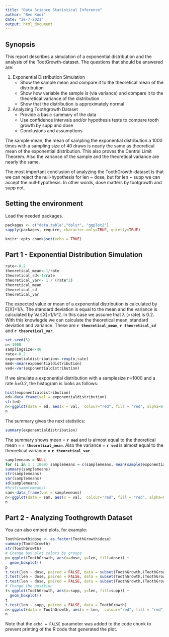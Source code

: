 ```yaml
---
title: "Data Science Statistical Inference"
author: "Ben Kooi"
date: "28-7-2021"
output: html_document
---
```

## Synopsis
This report describes a simulation of a exponential distribution and the analysis of the TootGrowth-dataset.
The questions that should be answered are:

1. Exponential Distribution Simulation
    * Show the sample mean and compare it to the theoretical mean of the distribution
    * Show how variable the sample is (via variance) and compare it to the theoretical variance of the distribution
    * Show that the distribution is approximately normal
2. Analyzing Toothgrowth Dataset
    * Provide a basic summary of the data
    * Use confidence intervals and/or hypothesis tests to compare tooth growth by supp and dose
    * Conclusions and assumptions
    
The sample mean, the mean of sampling the exponential distribution a 1000 times with a sampling size of 40 draws is nearly the same as theoretical mean of the exponential distribution. This also proves the Central Limit Theorem. Also the variance of the sample and the theoretical variance are nearly the same.

The most important conclusion of analyzing the ToothGrowth-dataset is that we can reject the null-hypothesis for len ~ dose, but for len ~ supp we can accept the null-hypothesis. In other words, dose matters by tootgrowth and supp not.
 
## Setting the environment

Load the needed packages.
```r
packages <- c("data.table","dplyr", "ggplot2")
sapply(packages, require, character.only=TRUE, quietly=TRUE)
```

```r
knitr::opts_chunk$set(echo = TRUE)
```

## Part 1 - Exponential Distribution Simulation
```r
rate<-0.2
theoretical_mean<-1/rate
theoretical_sd<-1/rate
theoretical_var<- 1 / (rate^2)
theoretical_mean
theoretical_sd
theoretical_var
```

The expected value or mean of a exponential distribution is calculated by E[X]=1/λ. The standard deviation is equal to the mean and the variance is calculated by Var[X]=1/λ^2. In this case we assume that λ (=rate) is 0.2.
With this knowlegde we can calculate the theoretical mean, standard deviation and variance. These are **`r theoretical_mean`**, **`r theoretical_sd`** and **`r theoretical_var`**.

```r
set.seed(5)
n<-1000
samplingsize<-40
rate<-0.2
exponentialdistribution<-rexp(n,rate)
med<-mean(exponentialdistribution)
ved<-var(exponentialdistribution)
```

If we simulate a exponential distribution with a samplesize n=1000 and a rate λ=0.2, the histogram is looks as follows:
```r
hist(exponentialdistribution)
ed<-data_frame(val = exponentialdistribution)
str(ed)
n<-ggplot(data = ed, aes(x = val,  colour="red", fill = "red", alpha=0.1)) + theme(legend.position="none") + geom_density() +  geom_vline(xintercept = mean(ed$val), size = .75, color = "blue")
n
```

The summary gives the next statistics:
```r
summary(exponentialdistribution)

```

The summary shows mean = **`r med`** and is almost equal to the theoretical mean = **`r theoretical_mean`**.
Also the variance = **`r ved`** is almost equal to the theoretical variance = **`r theoretical_var`**.

```r
samplemeans = NULL
for (i in 1 : 1000) samplemeans = c(samplemeans, mean(sample(exponentialdistribution, samplingsize, replace=TRUE)))
summary(samplemeans)
str(samplemeans)
var(samplemeans)
sd(samplemeans)
#hist(samplemeans)
sam<-data_frame(val = samplemeans)
n<-ggplot(data = sam, aes(x = val,  colour="red", fill = "red", alpha=0.1)) + theme(legend.position="none") + geom_density() +  geom_vline(xintercept = mean(sam$val), size = .75, color = "blue")
n
```




## Part 2 - Analyzing Toothgrowth Dataset

You can also embed plots, for example:

```r
ToothGrowth$dose <- as.factor(ToothGrowth$dose)
summary(ToothGrowth)
str(ToothGrowth)
# Change box plot colors by groups
p<-ggplot(ToothGrowth, aes(x=dose, y=len, fill=dose)) +
  geom_boxplot()
p
t.test(len ~ dose, paired = FALSE, data = subset(ToothGrowth,(ToothGrowth$dose %in% c(0.5, 1))))
t.test(len ~ dose, paired = FALSE, data = subset(ToothGrowth,(ToothGrowth$dose %in% c(0.5, 2))))
t.test(len ~ dose, paired = FALSE, data = subset(ToothGrowth,(ToothGrowth$dose %in% c(1, 2))))
# Change the position
t<-ggplot(ToothGrowth, aes(x=supp, y=len, fill=supp)) +
  geom_boxplot()
t
t.test(len ~ supp, paired = FALSE, data = ToothGrowth)
n<-ggplot(data = ToothGrowth, aes(x = len,  colour="red", fill = "red", alpha=0.1)) + theme(legend.position="none") + geom_density() +  geom_vline(xintercept = median(ToothGrowth$len), size = .75, color = "blue")
n
```


Note that the `echo = FALSE` parameter was added to the code chunk to prevent printing of the R code that generated the plot.
